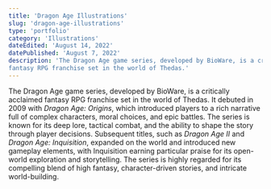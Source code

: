 ```yaml
---
title: 'Dragon Age Illustrations'
slug: 'dragon-age-illustrations'
type: 'portfolio'
category: 'Illustrations'
dateEdited: 'August 14, 2022'
datePublished: 'August 7, 2022'
description: 'The Dragon Age game series, developed by BioWare, is a critically acclaimed
fantasy RPG franchise set in the world of Thedas.'
---
```


The Dragon Age game series, developed by BioWare, is a critically acclaimed
fantasy RPG franchise set in the world of Thedas. It debuted in 2009 with
_Dragon Age: Origins_, which introduced players to a rich narrative full of
complex characters, moral choices, and epic battles. The series is known for its
deep lore, tactical combat, and the ability to shape the story through player
decisions. Subsequent titles, such as _Dragon Age II_ and _Dragon Age:
Inquisition_, expanded on the world and introduced new gameplay elements, with
Inquisition earning particular praise for its open-world exploration and
storytelling. The series is highly regarded for its compelling blend of high
fantasy, character-driven stories, and intricate world-building.

<ImageWithCaption
  src="posts/dragon-age-illustrations/dragon-age-2.jpg"
  alt="Dragon Age Solas"
  caption="Solas"
  layout="left"
/>

<ImageWithCaption
  src="posts/dragon-age-illustrations/dragon-age-1.jpg"
  alt="Dragon Age Dread Wolf"
  caption="Dread Wolf"
  layout="right"
/>
